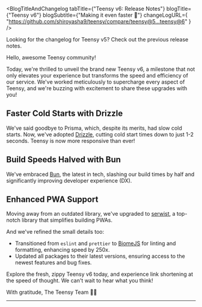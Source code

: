 
<BlogTitleAndChangelog
  tabTitle={"Teensy v6: Release Notes"}
  blogTitle={"Teensy v6"}
  blogSubtitle={"Making it even faster 🚀"}
  changeLogURL={
    "https://github.com/shiroyasha9/teensy/compare/teensy@5...teensy@6"
  }
/>

<p className="text-purple-700 dark:text-yellow-200">Looking for the changelog for Teensy v5? Check out the previous <Link className="text-purple-800 dark:text-yellow-300 hover:text-purple-900 dark:hover:text-yellow-400" href="/blogs/releases/v5">release notes</Link>.</p>

Hello, awesome Teensy community!

Today, we're thrilled to unveil the brand new Teensy v6, a milestone that not only elevates your experience but transforms the speed and efficiency of our service. We've worked meticulously to supercharge every aspect of Teensy, and we're buzzing with excitement to share these upgrades with you!

## Faster Cold Starts with Drizzle
We've said goodbye to Prisma, which, despite its merits, had slow cold starts. Now, we've adopted [Drizzle](https://orm.drizzle.team), cutting cold start times down to just 1-2 seconds. Teensy is now more responsive than ever!

## Build Speeds Halved with Bun
We've embraced [Bun](https://bun.sh/), the latest in tech, slashing our build times by half and significantly improving developer experience (DX).

## Enhanced PWA Support
Moving away from an outdated library, we've upgraded to [serwist](https://serwist.pages.dev/), a top-notch library that simplifies building PWAs.

And we've refined the small details too:

- Transitioned from `eslint` and `prettier` to [BiomeJS](https://biomejs.dev/) for linting and formatting, enhancing speed by 250x.
- Updated all packages to their latest versions, ensuring access to the newest features and bug fixes.

Explore the fresh, zippy Teensy v6 today, and experience link shortening at the speed of thought. We can't wait to hear what you think!

With gratitude,
The Teensy Team 🌟🌟

---
